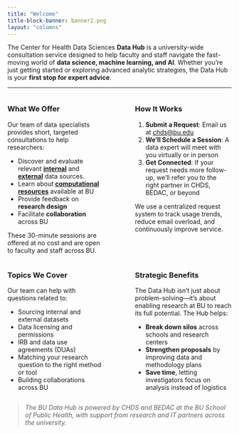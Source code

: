 ```yaml
---
title: "Welcome"
title-block-banner: banner2.png
layout: "columns"
---
```


The Center for Health Data Sciences **Data Hub** is a university-wide consultation service designed to help faculty and staff navigate the fast-moving world of **data science, machine learning, and AI**. Whether you're just getting started or exploring advanced analytic strategies, the Data Hub is your **first stop for expert advice**.

---
:::: {.columns}

::: {.column width="47%"}
###  What We Offer {  .unnumbered} 

Our team of data specialists provides short, targeted consultations to help researchers:

- Discover and evaluate relevant [**internal**](data_sources.qmd) and [**external**](data_external.qmd) data sources.
- Learn about [**computational resources**](data_infrastructure.qmd) available at BU
- Provide feedback on **research design** 
- Facilitate **collaboration** across BU

These 30-minute sessions are offered at no cost and are open to faculty and staff across BU.
:::

::: {.column width="6%"}
:::

::: {.column width="47%"}
### How It Works

1. **Submit a Request**: Email us at <a href="mailto:someone@example.com" class="btn btn-primary" role="button" style="border-radius: 12px; box-shadow: 0 4px 6px rgba(0, 0, 0, 0.1); transition: box-shadow 0.3s ease;"
   onmouseover="this.style.boxShadow='0 6px 12px rgba(0, 0, 0, 0.2)'"
   onmouseout="this.style.boxShadow='0 4px 6px rgba(0, 0, 0, 0.1)'">chds@bu.edu</a>
2. **We’ll Schedule a Session**: A data expert will meet with you virtually or in person
3. **Get Connected**: If your request needs more follow-up, we’ll refer you to the right partner in CHDS, BEDAC, or beyond

We use a centralized request system to track usage trends, reduce email overload, and continuously improve service.
:::
::::


:::: {.columns}

::: {.column width="47%"}
### Topics We Cover

Our team can help with questions related to:

- Sourcing internal and external datasets
- Data licensing and permissions
- IRB and data use agreements (DUAs)
- Matching your research question to the right method or tool
- Building collaborations across BU
:::

::: {.column width="6%"}
:::

::: {.column width="47%"}


### Strategic Benefits

The Data Hub isn’t just about problem-solving—it’s about enabling research at BU to reach its full potential. The Hub helps:

- **Break down silos** across schools and research centers
- **Strengthen proposals** by improving data and methodology plans
- **Save time**, letting investigators focus on analysis instead of logistics
:::
::::

> _The BU Data Hub is powered by CHDS and BEDAC at the BU School of Public Health, with support from research and IT partners across the university._

